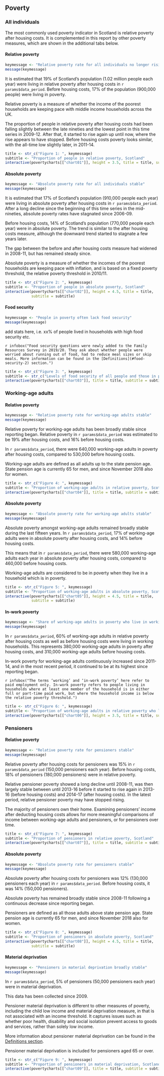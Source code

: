 ## Poverty

### All individuals {.tabset}

The most commonly used poverty indicator in Scotland is relative poverty after housing costs. It is complemented in this report by other poverty measures, which are shown in the additional tabs below.

#### Relative poverty

```{r}
keymessage <- "Relative poverty rate for all individuals no longer rising"
message(keymessage)
```

It is estimated that 19% of Scotland's population (1.02 million people each year) were living in relative poverty after housing costs in `r params$data_period`. Before housing costs, 17% of the population (900,000 people) were living in poverty.

Relative poverty is a measure of whether the income of the poorest households are keeping pace with middle income households across the UK.

The proportion of people in relative poverty after housing costs had been falling slightly between the late nineties and the lowest point in this time series in 2009-12. After that, it started to rise again up until now, where the rise appears to have stopped. Before housing costs poverty looks similar, with the all-time low slightly later, in 2011-14.

```{r, chart01}
title <- str_c("Figure 1: ", keymessage)
subtitle <- "Proportion of people in relative poverty, Scotland"
interactive(povertycharts[["chart01"]], height = 3.5, title = title, subtitle = subtitle)
```

#### Absolute poverty 

```{r}
keymessage <- "Absolute poverty rate for all individuals stable"
message(keymessage)
```

It is estimated that 17% of Scotland's population (910,000 people each year) were living in absolute poverty after housing costs in `r params$data_period`. After a long decline since the beginning of this time series in the mid-nineties, absolute poverty rates have stagnated since 2006-09.

Before housing costs, 14% of Scotland's population (770,000 people each year) were in absolute poverty. The trend is similar to the after housing costs measure, although the downward trend started to stagnate a few years later.

The gap between the before and after housing costs measure had widened in 2008-11, but has remained steady since.

Absolute poverty is a measure of whether the incomes of the poorest households are keeping pace with inflation, and is based on a fixed poverty threshold, the relative poverty threshold in 2010/11.

```{r chart02}
title <- str_c("Figure 2: ", keymessage)
subtitle <- "Proportion of people in absolute poverty, Scotland"
interactive(povertycharts[["chart02"]], height = 4.5, title = title, 
            subtitle = subtitle)
```

#### Food security

```{r}
keymessage <- "People in poverty often lack food security"
message(keymessage)
```

add stats here, i.e. xx% of people lived in households with high food security etc.

`r infobox("Food security questions were newly added to the Family Resources Survey in 2019/20. They ask about whether people were worried about running out of food, had to reduce meal sizes or skip meals. More information can be found in the [Definitions](#food-security-2) section.")`


```{r chart03}
title <- str_c("Figure 3: ", keymessage)
subtitle <- str_c("Levels of food security of all people and those in poverty after housing costs, Scotland ", params$data_year, " (fake data!)")
interactive(povertycharts[["chart03"]], title = title, subtitle = subtitle)
```

### Working-age adults {.tabset}

#### Relative poverty 

```{r}
keymessage <- "Relative poverty rate for working-age adults stable"
message(keymessage)
```

Relative poverty for working-age adults has been broadly stable since reporting began. Relative poverty in `r params$data_period` was estimated to be 19% after housing costs, and 16% before housing costs.

In `r params$data_period`, there were 640,000 working-age adults in poverty after housing costs, compared to 530,000 before housing costs.

Working-age adults are defined as all adults up to the state pension age. State pension age is currently 65 for men, and since November 2018 also for women.

```{r chart04}
title <- str_c("Figure 4: ", keymessage)
subtitle <- "Proportion of working-age adults in relative poverty, Scotland"
interactive(povertycharts[["chart04"]], title = title, subtitle = subtitle)
```

#### Absolute poverty

```{r}
keymessage <- "Absolute poverty rate for working-age adults stable"
message(keymessage)
```

Absolute poverty amongst working-age adults remained broadly stable during the last fifteen years. In `r params$data_period`, 17% of working-age adults were in absolute poverty after housing costs, and 14% before housing costs.

This means that in `r params$data_period`, there were 580,000 working-age adults each year in absolute poverty after housing costs, compared to 460,000 before housing costs.

Working-age adults are considered to be in poverty when they live in a household which is in poverty.

```{r chart05}
title <- str_c("Figure 5: ", keymessage)
subtitle <- "Proportion of working-age adults in absolute poverty, Scotland"
interactive(povertycharts[["chart05"]], height = 4.5, title = title, 
            subtitle = subtitle)
```

#### In-work poverty

```{r}
keymessage <- "Share of working-age adults in poverty who live in working households now stable"
message(keymessage)
```

In `r params$data_period`, 60% of working-age adults in relative poverty after housing costs as well as before housing costs were living in working households. This represents 380,000 working-age adults in poverty after housing costs, and 310,000 working-age adults before housing costs.

In-work poverty for working-age adults continuously increased since 2011-14, and in the most recent period, it continued to be at its highest since reporting began.

`r infobox("The terms ‘working’ and ‘in-work poverty’ here refer to paid employment only. In-work poverty refers to people living in households where at least one member of the household is in either full or part-time paid work, but where the household income is below the relative poverty threshold.")`

```{r chart06}
title <- str_c("Figure 6: ", keymessage)
subtitle <- "Proportion of working-age adults in relative poverty who live in a working household, Scotland"
interactive(povertycharts[["chart06"]], height = 3.5, title = title, subtitle = subtitle)
```

### Pensioners {.tabset}

#### Relative poverty

```{r}
keymessage <- "Relative poverty rate for pensioners stable"
message(keymessage)
```

Relative poverty after housing costs for pensioners was 15% in `r params$data_period` (150,000 pensioners each year). Before housing costs, 18% of pensioners (180,000 pensioners) were in relative poverty.

Relative pensioner poverty showed a long decline until 2008-11, was then largely stable between until 2013-16 before it started to rise again in 2013-16 (before housing costs) and 2014-17 (after housing costs). In the latest period, relative pensioner poverty may have stopped rising.

The majority of pensioners own their home. Examining pensioners' income after deducting housing costs allows for more meaningful comparisons of income between working-age adults and pensioners, or for pensioners over time.

```{r chart07}
title <- str_c("Figure 7: ", keymessage)
subtitle <- "Proportion of pensioners in relative poverty, Scotland"
interactive(povertycharts[["chart07"]], title = title, subtitle = subtitle)
```

#### Absolute poverty

```{r}
keymessage <- "Absolute poverty rate for pensioners stable"
message(keymessage)
```

Absolute poverty after housing costs for pensioners was 12% (130,000 pensioners each year) in `r params$data_period`. Before housing costs, it was 14% (150,000 pensioners).

Absolute poverty has remained broadly stable since 2008-11 following a continuous decrease since reporting began.

Pensioners are defined as all those adults above state pension age. State pension age is currently 65 for men, and since November 2018 also for women.

```{r chart08}
title <- str_c("Figure 8: ", keymessage)
subtitle <- "Proportion of pensioners in absolute poverty, Scotland"
interactive(povertycharts[["chart08"]], height = 4.5, title = title, 
            subtitle = subtitle)
```

#### Material deprivation

```{r}
keymessage <- "Pensioners in material deprivation broadly stable"
message(keymessage)
```

In `r params$data_period`, 5% of pensioners (50,000 pensioners each year) were in material deprivation.

This data has been collected since 2009.

Pensioner material deprivation is different to other measures of poverty, including the child low income and material deprivation measure, in that is not associated with an income threshold. It captures issues such as whether poor health, disability and social isolation prevent access to goods and services, rather than solely low income.

More information about pensioner material deprivation can be found in the [Definitions section](#pensioner-material-deprivation).

Pensioner material deprivation is included for pensioners aged 65 or over.

```{r chart09}
title <- str_c("Figure 9: ", keymessage)
subtitle <- "Proportion of pensioners in material deprivation, Scotland"
interactive(povertycharts[["chart09"]], title = title, subtitle = subtitle)
```

